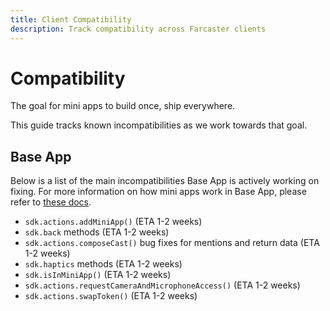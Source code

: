 ```yaml
---
title: Client Compatibility
description: Track compatibility across Farcaster clients
---
```


# Compatibility

The goal for mini apps to build once, ship everywhere.

This guide tracks known incompatibilities as we work towards that goal.

## Base App

Below is a list of the main incompatibilities Base App is actively working on fixing. For more information on how mini apps work in Base App, please refer to [these docs](https://docs.base.org/base-app/introduction/mini-apps).

- `sdk.actions.addMiniApp()` (ETA 1-2 weeks)
- `sdk.back` methods (ETA 1-2 weeks)
- `sdk.actions.composeCast()` bug fixes for mentions and return data (ETA 1-2 weeks)
- `sdk.haptics` methods (ETA 1-2 weeks)
- `sdk.isInMiniApp()` (ETA 1-2 weeks)
- `sdk.actions.requestCameraAndMicrophoneAccess()` (ETA 1-2 weeks)
- `sdk.actions.swapToken()` (ETA 1-2 weeks)